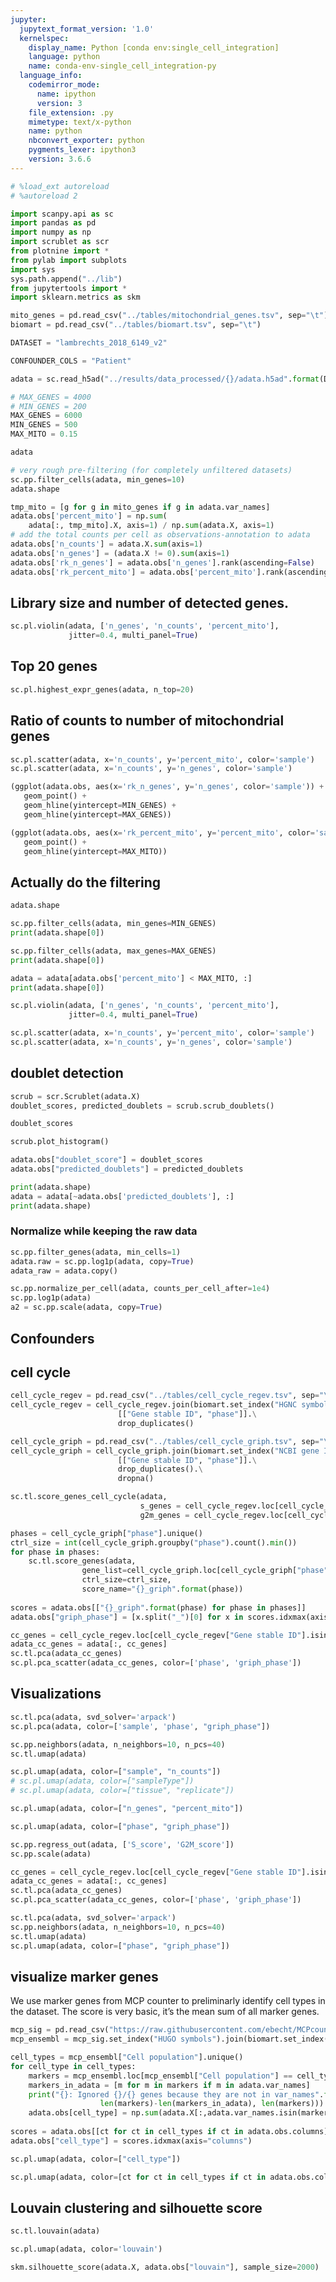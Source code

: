 ```yaml
---
jupyter:
  jupytext_format_version: '1.0'
  kernelspec:
    display_name: Python [conda env:single_cell_integration]
    language: python
    name: conda-env-single_cell_integration-py
  language_info:
    codemirror_mode:
      name: ipython
      version: 3
    file_extension: .py
    mimetype: text/x-python
    name: python
    nbconvert_exporter: python
    pygments_lexer: ipython3
    version: 3.6.6
---
```


```python
# %load_ext autoreload
# %autoreload 2

import scanpy.api as sc
import pandas as pd
import numpy as np
import scrublet as scr
from plotnine import * 
from pylab import subplots
import sys
sys.path.append("../lib")
from jupytertools import *
import sklearn.metrics as skm
```

```python
mito_genes = pd.read_csv("../tables/mitochondrial_genes.tsv", sep="\t")["Gene stable ID"].values
biomart = pd.read_csv("../tables/biomart.tsv", sep="\t")
```

```python
DATASET = "lambrechts_2018_6149_v2"
```

```python
CONFOUNDER_COLS = "Patient"
```

```python
adata = sc.read_h5ad("../results/data_processed/{}/adata.h5ad".format(DATASET))
```

```python
# MAX_GENES = 4000
# MIN_GENES = 200
MAX_GENES = 6000
MIN_GENES = 500
MAX_MITO = 0.15
```

```python
adata
```

```python
# very rough pre-filtering (for completely unfiltered datasets)
sc.pp.filter_cells(adata, min_genes=10)
adata.shape
```

```python
tmp_mito = [g for g in mito_genes if g in adata.var_names]
adata.obs['percent_mito'] = np.sum(
    adata[:, tmp_mito].X, axis=1) / np.sum(adata.X, axis=1)
# add the total counts per cell as observations-annotation to adata
adata.obs['n_counts'] = adata.X.sum(axis=1)
adata.obs['n_genes'] = (adata.X != 0).sum(axis=1)
adata.obs['rk_n_genes'] = adata.obs['n_genes'].rank(ascending=False)
adata.obs['rk_percent_mito'] = adata.obs['percent_mito'].rank(ascending=True)
```

## Library size and number of detected genes.

```python
sc.pl.violin(adata, ['n_genes', 'n_counts', 'percent_mito'],
             jitter=0.4, multi_panel=True)

```

## Top 20 genes

```python
sc.pl.highest_expr_genes(adata, n_top=20)
```

## Ratio of counts to number of mitochondrial genes

```python
sc.pl.scatter(adata, x='n_counts', y='percent_mito', color='sample')
sc.pl.scatter(adata, x='n_counts', y='n_genes', color='sample')
```

```python
(ggplot(adata.obs, aes(x='rk_n_genes', y='n_genes', color='sample')) + 
   geom_point() + 
   geom_hline(yintercept=MIN_GENES) + 
   geom_hline(yintercept=MAX_GENES))
```

```python
(ggplot(adata.obs, aes(x='rk_percent_mito', y='percent_mito', color='sample')) + 
   geom_point() + 
   geom_hline(yintercept=MAX_MITO))
```


## Actually do the filtering

```python
adata.shape
```

```python
sc.pp.filter_cells(adata, min_genes=MIN_GENES)
print(adata.shape[0])
```

```python
sc.pp.filter_cells(adata, max_genes=MAX_GENES)
print(adata.shape[0])
```

```python
adata = adata[adata.obs['percent_mito'] < MAX_MITO, :]
print(adata.shape[0])
```

```python
sc.pl.violin(adata, ['n_genes', 'n_counts', 'percent_mito'],
             jitter=0.4, multi_panel=True)

```

```python
sc.pl.scatter(adata, x='n_counts', y='percent_mito', color='sample')
sc.pl.scatter(adata, x='n_counts', y='n_genes', color='sample')
```


## doublet detection

```python
scrub = scr.Scrublet(adata.X)
doublet_scores, predicted_doublets = scrub.scrub_doublets()
```

```python
doublet_scores
```

```python
scrub.plot_histogram()
```

```python
adata.obs["doublet_score"] = doublet_scores
adata.obs["predicted_doublets"] = predicted_doublets
```

```python
print(adata.shape)
adata = adata[~adata.obs['predicted_doublets'], :]
print(adata.shape)
```

### Normalize while keeping the raw data

```python
sc.pp.filter_genes(adata, min_cells=1)
adata.raw = sc.pp.log1p(adata, copy=True)
adata_raw = adata.copy()
```

```python
sc.pp.normalize_per_cell(adata, counts_per_cell_after=1e4)
sc.pp.log1p(adata)
a2 = sc.pp.scale(adata, copy=True)
```

## Confounders


## cell cycle

```python
cell_cycle_regev = pd.read_csv("../tables/cell_cycle_regev.tsv", sep="\t")
cell_cycle_regev = cell_cycle_regev.join(biomart.set_index("HGNC symbol"), on=["hgnc_symbol"], how="inner")\
                        [["Gene stable ID", "phase"]].\
                        drop_duplicates()
```

```python
cell_cycle_griph = pd.read_csv("../tables/cell_cycle_griph.tsv", sep="\t")
cell_cycle_griph = cell_cycle_griph.join(biomart.set_index("NCBI gene ID"), on=["entrez"], how="left")\
                        [["Gene stable ID", "phase"]].\
                        drop_duplicates().\
                        dropna()
```

```python
sc.tl.score_genes_cell_cycle(adata, 
                             s_genes = cell_cycle_regev.loc[cell_cycle_regev["phase"] == "S","Gene stable ID"].values,
                             g2m_genes = cell_cycle_regev.loc[cell_cycle_regev["phase"] == "M","Gene stable ID"].values)
```

```python
phases = cell_cycle_griph["phase"].unique()
ctrl_size = int(cell_cycle_griph.groupby("phase").count().min())
for phase in phases: 
    sc.tl.score_genes(adata,
                gene_list=cell_cycle_griph.loc[cell_cycle_griph["phase"] == phase, "Gene stable ID"], 
                ctrl_size=ctrl_size,
                score_name="{}_griph".format(phase))
    
scores = adata.obs[["{}_griph".format(phase) for phase in phases]]
adata.obs["griph_phase"] = [x.split("_")[0] for x in scores.idxmax(axis="columns")]

```

```python
cc_genes = cell_cycle_regev.loc[cell_cycle_regev["Gene stable ID"].isin(adata.var_names), "Gene stable ID"]
adata_cc_genes = adata[:, cc_genes]
sc.tl.pca(adata_cc_genes)
sc.pl.pca_scatter(adata_cc_genes, color=['phase', 'griph_phase'])
```

## Visualizations

```python
sc.tl.pca(adata, svd_solver='arpack')
sc.pl.pca(adata, color=['sample', 'phase', "griph_phase"])
```

```python
sc.pp.neighbors(adata, n_neighbors=10, n_pcs=40)
sc.tl.umap(adata)
```

```python
sc.pl.umap(adata, color=["sample", "n_counts"])
# sc.pl.umap(adata, color=["sampleType"])
# sc.pl.umap(adata, color=["tissue", "replicate"])
```

```python
sc.pl.umap(adata, color=["n_genes", "percent_mito"])
```

```python
sc.pl.umap(adata, color=["phase", "griph_phase"])
```

```python
sc.pp.regress_out(adata, ['S_score', 'G2M_score'])
sc.pp.scale(adata)
```

```python
cc_genes = cell_cycle_regev.loc[cell_cycle_regev["Gene stable ID"].isin(adata.var_names), "Gene stable ID"]
adata_cc_genes = adata[:, cc_genes]
sc.tl.pca(adata_cc_genes)
sc.pl.pca_scatter(adata_cc_genes, color=['phase', 'griph_phase'])
```

```python
sc.tl.pca(adata, svd_solver='arpack')
sc.pp.neighbors(adata, n_neighbors=10, n_pcs=40)
sc.tl.umap(adata)
sc.pl.umap(adata, color=["phase", "griph_phase"])
```

## visualize marker genes
We use marker genes from MCP counter to preliminarly identify cell types in the dataset. 
The score is very basic, it's the mean sum of all marker genes.

```python
mcp_sig = pd.read_csv("https://raw.githubusercontent.com/ebecht/MCPcounter/master/Signatures/genes.txt", sep="\t")
mcp_ensembl = mcp_sig.set_index("HUGO symbols").join(biomart.set_index("HGNC symbol"), how="inner")[["Cell population", "Gene stable ID"]]
```

```python
cell_types = mcp_ensembl["Cell population"].unique()
for cell_type in cell_types: 
    markers = mcp_ensembl.loc[mcp_ensembl["Cell population"] == cell_type, "Gene stable ID"].values
    markers_in_adata = [m for m in markers if m in adata.var_names]
    print("{}: Ignored {}/{} genes because they are not in var_names".format(cell_type,
                    len(markers)-len(markers_in_adata), len(markers)))
    adata.obs[cell_type] = np.sum(adata.X[:,adata.var_names.isin(markers_in_adata)], axis=1)/len(markers_in_adata)
    
scores = adata.obs[[ct for ct in cell_types if ct in adata.obs.columns]]
adata.obs["cell_type"] = scores.idxmax(axis="columns")

```

```python
sc.pl.umap(adata, color=["cell_type"])
```

```python
sc.pl.umap(adata, color=[ct for ct in cell_types if ct in adata.obs.columns], ncols=2)
```

## Louvain clustering and silhouette score

```python
sc.tl.louvain(adata)
```

```python
sc.pl.umap(adata, color='louvain')
```

```python
skm.silhouette_score(adata.X, adata.obs["louvain"], sample_size=2000)
```

```python

```

